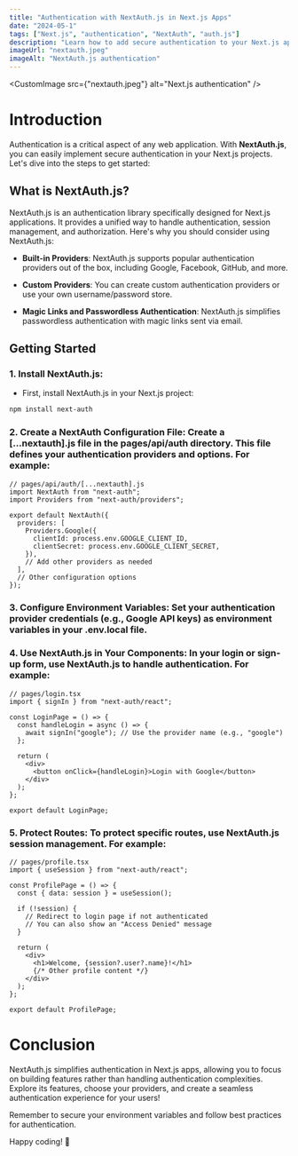 ```yaml
---
title: "Authentication with NextAuth.js in Next.js Apps"
date: "2024-05-1"
tags: ["Next.js", "authentication", "NextAuth", "auth.js"]
description: "Learn how to add secure authentication to your Next.js app using NextAuth.js."
imageUrl: "nextauth.jpeg"
imageAlt: "NextAuth.js authentication"
---
```


<CustomImage src={"nextauth.jpeg"} alt="Next.js authentication" />

# Introduction

Authentication is a critical aspect of any web application. With **NextAuth.js**, you can easily implement secure authentication in your Next.js projects. Let's dive into the steps to get started:

## What is NextAuth.js?

NextAuth.js is an authentication library specifically designed for Next.js applications. It provides a unified way to handle authentication, session management, and authorization. Here's why you should consider using NextAuth.js:

- **Built-in Providers**: NextAuth.js supports popular authentication providers out of the box, including Google, Facebook, GitHub, and more.

- **Custom Providers**: You can create custom authentication providers or use your own username/password store.

- **Magic Links and Passwordless Authentication**: NextAuth.js simplifies passwordless authentication with magic links sent via email.

## Getting Started

### 1. **Install NextAuth.js**:

- First, install NextAuth.js in your Next.js project:

```bash
npm install next-auth
```

### 2. Create a NextAuth Configuration File: Create a [...nextauth].js file in the pages/api/auth directory. This file defines your authentication providers and options. For example:

```tsx
// pages/api/auth/[...nextauth].js
import NextAuth from "next-auth";
import Providers from "next-auth/providers";

export default NextAuth({
  providers: [
    Providers.Google({
      clientId: process.env.GOOGLE_CLIENT_ID,
      clientSecret: process.env.GOOGLE_CLIENT_SECRET,
    }),
    // Add other providers as needed
  ],
  // Other configuration options
});
```

### 3. Configure Environment Variables: Set your authentication provider credentials (e.g., Google API keys) as environment variables in your .env.local file.

### 4. Use NextAuth.js in Your Components: In your login or sign-up form, use NextAuth.js to handle authentication. For example:

```tsx
// pages/login.tsx
import { signIn } from "next-auth/react";

const LoginPage = () => {
  const handleLogin = async () => {
    await signIn("google"); // Use the provider name (e.g., "google")
  };

  return (
    <div>
      <button onClick={handleLogin}>Login with Google</button>
    </div>
  );
};

export default LoginPage;
```

### 5. Protect Routes: To protect specific routes, use NextAuth.js session management. For example:

```tsx
// pages/profile.tsx
import { useSession } from "next-auth/react";

const ProfilePage = () => {
  const { data: session } = useSession();

  if (!session) {
    // Redirect to login page if not authenticated
    // You can also show an "Access Denied" message
  }

  return (
    <div>
      <h1>Welcome, {session?.user?.name}!</h1>
      {/* Other profile content */}
    </div>
  );
};

export default ProfilePage;
```

# Conclusion

NextAuth.js simplifies authentication in Next.js apps, allowing you to focus on building features rather than handling authentication complexities. Explore its features, choose your providers, and create a seamless authentication experience for your users!

Remember to secure your environment variables and follow best practices for authentication.

Happy coding! 🚀
